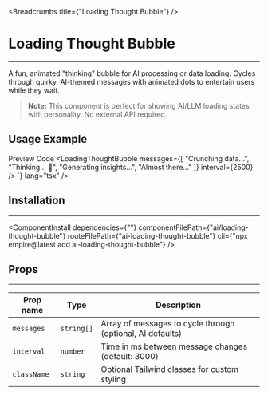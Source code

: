 
<Breadcrumbs title={"Loading Thought Bubble"} />

# Loading Thought Bubble

---

A fun, animated "thinking" bubble for AI processing or data loading. Cycles through quirky, AI-themed messages with animated dots to entertain users while they wait.

> **Note:** This component is perfect for showing AI/LLM loading states with personality. No external API required.

## Usage Example

<Tabs defaultValue="preview">
  <TabsList>
    <TabsTrigger value="preview">Preview</TabsTrigger>
    <TabsTrigger value="code">Code</TabsTrigger>
  </TabsList>
  <TabsContent value="preview">
    <LoadingThoughtBubbleExampleDynamic />
  </TabsContent>
  <TabsContent value="code">
    <CodeRenderer code={`import LoadingThoughtBubble from "@/components/ai/loading-thought-bubble";

<LoadingThoughtBubble 
  messages={[
    "Crunching data...",
    "Thinking... 🤔",
    "Generating insights...",
    "Almost there..."
  ]} 
  interval={2500} 
/>
`} lang="tsx" />
  </TabsContent>
</Tabs>

## Installation

---

<ComponentInstall
  dependencies={""}
  componentFilePath={"ai/loading-thought-bubble"}
  routeFilePath={"ai-loading-thought-bubble"}
  cli={"npx empire@latest add ai-loading-thought-bubble"}
/>

## Props

---

| Prop name   | Type        | Description                                              |
|-------------|-------------|----------------------------------------------------------|
| `messages`  | `string[]`  | Array of messages to cycle through (optional, AI defaults) |
| `interval`  | `number`    | Time in ms between message changes (default: 3000)      |
| `className` | `string`    | Optional Tailwind classes for custom styling            |